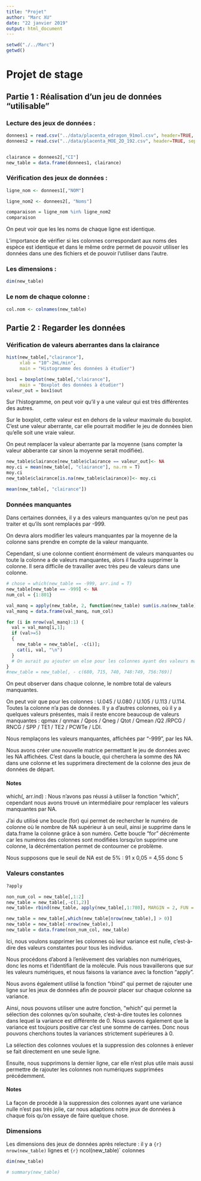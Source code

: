 ```yaml
---
title: "Projet"
author: "Marc XU"
date: "22 janvier 2019"
output: html_document
---
```


```r
setwd("./../Marc")
getwd()
```

# Projet de stage

## Partie 1 : Réalisation d'un jeu de données "utilisable"

### Lecture des jeux de données :
```r
donnees1 = read.csv("../data/placenta_edragon_91mol.csv", header=TRUE, sep=";")
donnees2 = read.csv("../data/placenta_MOE_2D_192.csv", header=TRUE, sep=";")


clairance = donnees2[,"CI"]
new_table = data.frame(donnees1, clairance)
```

### Vérification des jeux de données :
```r
ligne_nom <- donnees1[,"NOM"]

ligne_nom2 <- donnees2[, "Noms"]

comparaison = ligne_nom %in% ligne_nom2
comparaison
```

On peut voir que les les noms de chaque ligne est identique.

L'importance de vérifier si les colonnes correspondant aux noms des espèce est identique et dans le même ordre permet de pouvoir utiliser les données dans une des fichiers et de pouvoir l'utiliser dans l'autre.


### Les dimensions :
```r
dim(new_table)
```

### Le nom de chaque colonne : 
```r
col.nom <- colnames(new_table)
```

## Partie 2 : Regarder les données

### Vérification de valeurs aberrantes dans la clairance
```r
hist(new_table[,"clairance"],
     xlab = "10^-2mL/min",
     main = "Histogramme des données à étudier")
```

```r
box1 = boxplot(new_table[,"clairance"],
     main = "Boxplot des données à étudier")
valeur_out = box1$out
```

Sur l'histogramme, on peut voir qu'il y a une valeur qui est très différentes des autres.

Sur le boxplot, cette valeur est en dehors de la valeur maximale du boxplot. C'est une valeur aberrante, car elle pourrait modifier le jeu de données bien qu'elle soit une vraie valeur.

On peut remplacer la valeur aberrante par la moyenne (sans compter la valeur abberante car sinon la moyenne serait modifiée).

```r
new_table$clairance[new_table$clairance == valeur_out]<- NA
moy.ci = mean(new_table[, "clairance"], na.rm = T)
moy.ci
new_table$clairance[is.na(new_table$clairance)]<- moy.ci

mean(new_table[, "clairance"])
```

### Données manquantes

Dans certaines données, il y a des valeurs manquantes qu'on ne peut pas traiter et qu'ils sont remplacés par -999.

On devra alors modifier les valeurs manquantes par la moyenne de la colonne sans prendre en compte de la valeur manquante.

Cependant, si une colonne contient énormément de valeurs manquantes ou toute la colonne a de valeurs manquantes, alors il faudra supprimer la colonne. Il sera difficile de travailler avec très peu de valeurs dans une colonne.

```r
# chose = which(new_table == -999, arr.ind = T)
new_table[new_table == -999] <- NA
num_col = {1:801}

val_manq = apply(new_table, 2, function(new_table) sum(is.na(new_table)))
val_manq = data.frame(val_manq, num_col)

for (i in nrow(val_manq):1) {
  val = val_manq[i,1];
  if (val>=5)
  {
    new_table = new_table[, -c(i)];
    cat(i, val, "\n")
  }
  # On aurait pu ajouter un else pour les colonnes ayant des valeurs manquantes en dessous du seuil. Cependant, j'ai pu vérifier à la main qu'il n'y avait pas de colonne ayant des NA en dessous du seuil, donc j'ai évité de rajouter le "else" qui serait inutile ici.
}
#new_table = new_table[, - c(680, 715, 740, 748:749, 756:769)]


```

On peut observer dans chaque colonne, le nombre total de valeurs manquantes.

On peut voir que pour les colonnes : U.045 / U.080 / U.105 / U.113 / U.114. Toutes la colonne n'a pas de données.
Il y a d'autres colonnes, où il y a quelques valeurs présentes, mais il reste encore beaucoup de valeurs manquantes : qpmax / qnmax / Qpos / Qneg / Qtot / Qmean /Q2 /RPCG / RNCG / SPP / TE1 / TE2 / PCWTe / LDI.

Nous remplaçons les valeurs manquantes, affichées par "-999", par les NA.

Nous avons créer une nouvelle matrice permettant le jeu de données avec les NA affichées. C'est dans la boucle, qui cherchera la somme des NA dans une colonne et les supprimera directement de la colonne des jeux de données de départ.


#### Notes
which(, arr.ind) : Nous n'avons pas réussi à utiliser la fonction "which", cependant nous avons trouvé un intermédiaire pour remplacer les valeurs manquantes par NA.

J'ai du utilisé une boucle (for) qui permet de rechercher le numéro de colonne où le nombre de NA supérieur à un seuil, ainsi je supprime dans le data.frame la colonne grâce à son numéro. Cette boucle "for" décrémente car les numéros des colonnes sont modifiées lorsqu'on supprime une colonne, la décrémentation permet de contourner ce problème.

Nous supposons que le seuil de NA est de 5% : 91 x 0,05 = 4,55 donc 5


### Valeurs constantes

```r
?apply

non_num_col = new_table[,1:2]
new_table = new_table[,-c(1,2)]
new_table= rbind(new_table, apply(new_table[,1:780], MARGIN = 2, FUN = var))

new_table = new_table[,which(new_table[nrow(new_table),] > 0)]
new_table = new_table[-nrow(new_table),]
new_table = data.frame(non_num_col, new_table)
```
Ici, nous voulons supprimer les colonnes où leur variance est nulle, c'est-à-dire des valeurs constantes pour tous les individus.

Nous procédons d'abord à l'enlèvement des variables non numériques, donc les noms et l'identifiant de la molécule. Puis nous travaillerons que sur les valeurs numériques, et nous faisons la variance avec la fonction "apply". 

Nous avons également utilisé la fonction "rbind" qui permet de rajouter une ligne sur les jeux de données afin de pouvoir placer sur chaque colonne sa variance.

Ainsi, nous pouvons utiliser une autre fonction, "which" qui permet la sélection des colonnes qu'on souhaite, c'est-à-dire toutes les colonnes dans lequel la variance est différente de 0. Nous savons également que la variance est toujours positive car c'est une somme de carrées. Donc nous pouvons cherchons toutes la variances strictement supérieures à 0.

La sélection des colonnes voulues et la suppression des colonnes à enlever se fait directement en une seule ligne.

Ensuite, nous supprimons la dernier ligne, car elle n'est plus utile mais aussi permettre de rajouter les colonnes non numériques supprimées précédemment.

#### Notes
La façon de procédé à la suppression des colonnes ayant une variance nulle n'est pas très jolie, car nous adaptions notre jeux de données à chaque fois qu'on essaye de faire quelque chose.

### Dimensions

Les dimensions des jeux de données après relecture : il y a `{r} nrow(new_table)` lignes et `{r}` ncol(new_table)` colonnes

```r
dim(new_table)
```

```r
# summary(new_table)

```

```r
```

